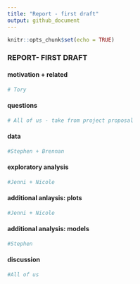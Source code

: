 ```yaml
---
title: "Report - first draft"
output: github_document
---
```

```r
knitr::opts_chunk$set(echo = TRUE)
```

### REPORT- FIRST DRAFT 

#### motivation + related 
```r
# Tory 
```

#### questions
```r
# All of us - take from project proposal 
```

#### data
```r
#Stephen + Brennan 
```

#### exploratory analysis 
```r
#Jenni + Nicole 
```

#### additional anlaysis: plots
```r
#Jenni + Nicole 
```

#### additional analysis: models
```r
#Stephen
```

#### discussion
```r
#All of us
```

